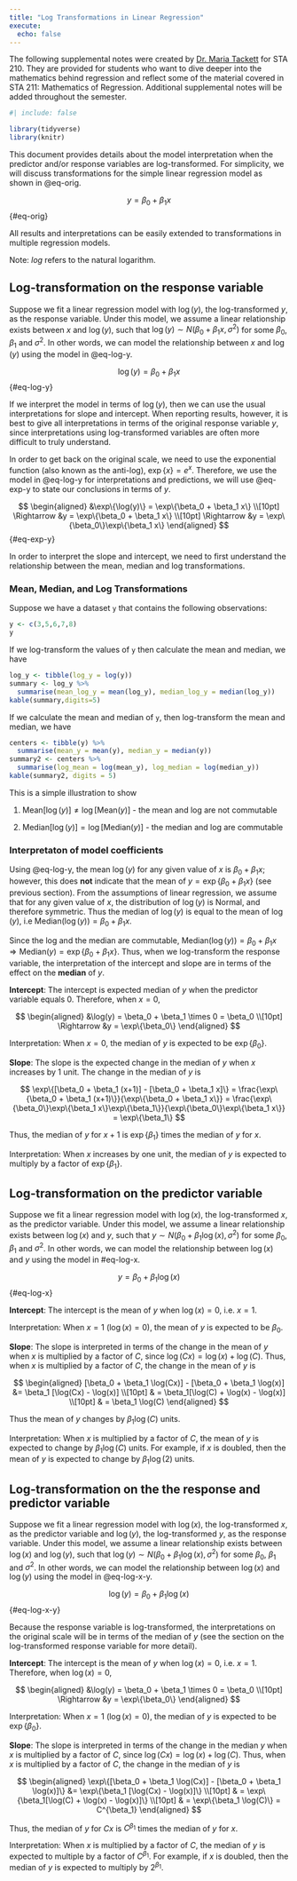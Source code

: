 ```yaml
---
title: "Log Transformations in Linear Regression"
execute: 
  echo: false
---
```


::: callout-note
The following supplemental notes were created by [Dr. Maria Tackett](https://www.mariatackett.net/) for STA 210. They are provided for students who want to dive deeper into the mathematics behind regression and reflect some of the material covered in STA 211: Mathematics of Regression. Additional supplemental notes will be added throughout the semester.
:::

```r
#| include: false

library(tidyverse)
library(knitr)
```

This document provides details about the model interpretation when the predictor and/or response variables are log-transformed. For simplicity, we will discuss transformations for the simple linear regression model as shown in @eq-orig.

$$
y = \beta_0 + \beta_1 x
$$ {#eq-orig}

All results and interpretations can be easily extended to transformations in multiple regression models.

Note: *log* refers to the natural logarithm.

## Log-transformation on the response variable

Suppose we fit a linear regression model with $\log(y)$, the log-transformed $y$, as the response variable. Under this model, we assume a linear relationship exists between $x$ and $\log(y)$, such that $\log(y) \sim N(\beta_0 + \beta_1 x, \sigma^2)$ for some $\beta_0$, $\beta_1$ and $\sigma^2$. In other words, we can model the relationship between $x$ and $\log(y)$ using the model in @eq-log-y.

$$
\log(y) = \beta_0 + \beta_1 x
$$ {#eq-log-y}

If we interpret the model in terms of $\log(y)$, then we can use the usual interpretations for slope and intercept. When reporting results, however, it is best to give all interpretations in terms of the original response variable $y$, since interpretations using log-transformed variables are often more difficult to truly understand.

In order to get back on the original scale, we need to use the exponential function (also known as the anti-log), $\exp\{x\} = e^x$. Therefore, we use the model in @eq-log-y for interpretations and predictions, we will use @eq-exp-y to state our conclusions in terms of $y$.

$$
\begin{aligned}
&\exp\{\log(y)\} = \exp\{\beta_0 + \beta_1 x\} \\[10pt]
\Rightarrow &y = \exp\{\beta_0 + \beta_1 x\} \\[10pt]
\Rightarrow &y = \exp\{\beta_0\}\exp\{\beta_1 x\}
\end{aligned}
$$ {#eq-exp-y}

In order to interpret the slope and intercept, we need to first understand the relationship between the mean, median and log transformations.

### Mean, Median, and Log Transformations

Suppose we have a dataset `y` that contains the following observations:

```r
y <- c(3,5,6,7,8)
y
```

If we log-transform the values of `y` then calculate the mean and median, we have

```r
log_y <- tibble(log_y = log(y))
summary <- log_y %>% 
  summarise(mean_log_y = mean(log_y), median_log_y = median(log_y))
kable(summary,digits=5)
```

If we calculate the mean and median of `y`, then log-transform the mean and median, we have

```r
centers <- tibble(y) %>% 
  summarise(mean_y = mean(y), median_y = median(y))
summary2 <- centers %>% 
  summarise(log_mean = log(mean_y), log_median = log(median_y))
kable(summary2, digits = 5)
```

This is a simple illustration to show

1.  $\text{Mean}[{\log(y)}] \neq \log[\text{Mean}(y)]$ - the mean and log are not commutable

2.  $\text{Median}[\log(y)] = \log[\text{Median}(y)]$ - the median and log are commutable

### Interpretaton of model coefficients

Using @eq-log-y, the mean $\log(y)$ for any given value of $x$ is $\beta_0 + \beta_1 x$; however, this does **not** indicate that the mean of $y = \exp\{\beta_0 + \beta_1 x\}$ (see previous section). From the assumptions of linear regression, we assume that for any given value of $x$, the distribution of $\log(y)$ is Normal, and therefore symmetric. Thus the median of $\log(y)$ is equal to the mean of $\log(y)$, i.e $\text{Median}(\log(y)) = \beta_0 + \beta_1 x$.

Since the log and the median are commutable, $\text{Median}(\log(y)) = \beta_0 + \beta_1 x \Rightarrow \text{Median}(y) = \exp\{\beta_0 + \beta_1 x\}$. Thus, when we log-transform the response variable, the interpretation of the intercept and slope are in terms of the effect on the **median** of $y$.

**Intercept**: The intercept is expected median of $y$ when the predictor variable equals 0. Therefore, when $x=0$,

$$
\begin{aligned}
&\log(y) = \beta_0 + \beta_1 \times 0 = \beta_0 \\[10pt]
\Rightarrow &y = \exp\{\beta_0\}
\end{aligned}
$$

Interpretation: When $x=0$, the median of $y$ is expected to be $\exp\{\beta_0\}$.

**Slope**: The slope is the expected change in the median of $y$ when $x$ increases by 1 unit. The change in the median of $y$ is

$$
\exp\{[\beta_0 + \beta_1 (x+1)] - [\beta_0 + \beta_1 x]\} = \frac{\exp\{\beta_0 + \beta_1 (x+1)\}}{\exp\{\beta_0 + \beta_1 x\}} = \frac{\exp\{\beta_0\}\exp\{\beta_1 x\}\exp\{\beta_1\}}{\exp\{\beta_0\}\exp\{\beta_1 x\}} = \exp\{\beta_1\}
$$

Thus, the median of $y$ for $x+1$ is $\exp\{\beta_1\}$ times the median of $y$ for $x$.

Interpretation: When $x$ increases by one unit, the median of $y$ is expected to multiply by a factor of $\exp\{\beta_1\}$.

## Log-transformation on the predictor variable

Suppose we fit a linear regression model with $\log(x)$, the log-transformed $x$, as the predictor variable. Under this model, we assume a linear relationship exists between $\log(x)$ and $y$, such that $y \sim N(\beta_0 + \beta_1 \log(x), \sigma^2)$ for some $\beta_0$, $\beta_1$ and $\sigma^2$. In other words, we can model the relationship between $\log(x)$ and $y$ using the model in #eq-log-x.

$$
y = \beta_0 + \beta_1 \log(x)
$$ {#eq-log-x}

**Intercept**: The intercept is the mean of $y$ when $\log(x) = 0$, i.e. $x = 1$.

Interpretation: When $x = 1$ $(\log(x) = 0)$, the mean of $y$ is expected to be $\beta_0$.

**Slope**: The slope is interpreted in terms of the change in the mean of $y$ when $x$ is multiplied by a factor of $C$, since $\log(Cx) = \log(x) + \log(C)$. Thus, when $x$ is multiplied by a factor of $C$, the change in the mean of $y$ is

$$
\begin{aligned}
[\beta_0 + \beta_1 \log(Cx)] - [\beta_0 + \beta_1 \log(x)] &= \beta_1 [\log(Cx) - \log(x)] \\[10pt] 
& = \beta_1[\log(C) + \log(x) - \log(x)] \\[10pt] 
& = \beta_1 \log(C)
\end{aligned}
$$

Thus the mean of $y$ changes by $\beta_1 \log(C)$ units.

Interpretation: When $x$ is multiplied by a factor of $C$, the mean of $y$ is expected to change by $\beta_1 \log(C)$ units. For example, if $x$ is doubled, then the mean of $y$ is expected to change by $\beta_1 \log(2)$ units.

## Log-transformation on the the response and predictor variable

Suppose we fit a linear regression model with $\log(x)$, the log-transformed $x$, as the predictor variable and $\log(y)$, the log-transformed $y$, as the response variable. Under this model, we assume a linear relationship exists between $\log(x)$ and $\log(y)$, such that $\log(y) \sim N(\beta_0 + \beta_1 \log(x), \sigma^2)$ for some $\beta_0$, $\beta_1$ and $\sigma^2$. In other words, we can model the relationship between $\log(x)$ and $\log(y)$ using the model in @eq-log-x-y.

$$
\log(y) = \beta_0 + \beta_1 \log(x)
$$ {#eq-log-x-y}

Because the response variable is log-transformed, the interpretations on the original scale will be in terms of the median of $y$ (see the section on the log-transformed response variable for more detail).

**Intercept**: The intercept is the mean of $y$ when $\log(x) = 0$, i.e. $x = 1$. Therefore, when $\log(x) = 0$,

$$
\begin{aligned}
&\log(y) = \beta_0 + \beta_1 \times 0 = \beta_0 \\[10pt]
\Rightarrow &y = \exp\{\beta_0\}
\end{aligned}
$$

Interpretation: When $x = 1$ $(\log(x) = 0)$, the median of $y$ is expected to be $\exp\{\beta_0\}$.

**Slope**: The slope is interpreted in terms of the change in the median $y$ when $x$ is multiplied by a factor of $C$, since $\log(Cx) = \log(x) + \log(C)$. Thus, when $x$ is multiplied by a factor of $C$, the change in the median of $y$ is

$$
\begin{aligned}
\exp\{[\beta_0 + \beta_1 \log(Cx)] - [\beta_0 + \beta_1 \log(x)]\} &= 
\exp\{\beta_1 [\log(Cx) - \log(x)]\} \\[10pt] 
& = \exp\{\beta_1[\log(C) + \log(x) - \log(x)]\} \\[10pt] 
& = \exp\{\beta_1 \log(C)\} = C^{\beta_1}
\end{aligned}
$$

Thus, the median of $y$ for $Cx$ is $C^{\beta_1}$ times the median of $y$ for $x$.

Interpretation: When $x$ is multiplied by a factor of $C$, the median of $y$ is expected to multiple by a factor of $C^{\beta_1}$. For example, if $x$ is doubled, then the median of $y$ is expected to multiply by $2^{\beta_1}$.
